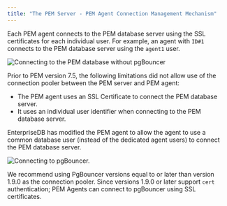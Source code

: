 ```yaml
---
title: "The PEM Server - PEM Agent Connection Management Mechanism"
---
```


<div id="the_pem_server_pem_agent_connection_management_mechanism" class="registered_link"></div>


Each PEM agent connects to the PEM database server using the SSL certificates for each individual user. For example, an agent with `ID#1` connects to the PEM database server using the `agent1` user.

![*Connecting to the PEM database without pgBouncer*](images/pem_database_without_pgbouncer.png)

Prior to PEM version 7.5, the following limitations did not allow use of the connection pooler between the PEM server and PEM agent:

-   The PEM agent uses an SSL Certificate to connect the PEM database server.
-   It uses an individual user identifier when connecting to the PEM database server.

EnterpriseDB has modified the PEM agent to allow the agent to use a common database user (instead of the dedicated agent users) to connect the PEM database server.

![*Connecting to pgBouncer.*](images/pem_database_with_pgbouncer.png)

We recommend using PgBouncer versions equal to or later than version 1.9.0 as the connection pooler. Since versions 1.9.0 or later support `cert` authentication; PEM Agents can connect to pgBouncer using SSL certificates.
